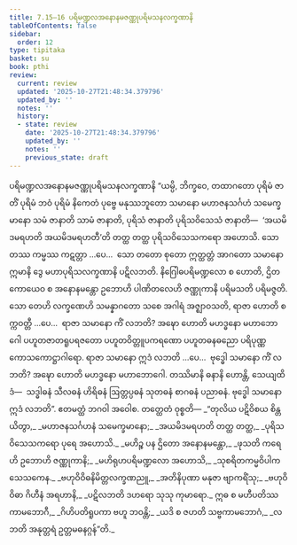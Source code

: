 ```yaml
---
title: 7.15–16 ပရိမဏ္ဍလအနောနမဇဏ္ဏုပရိမသနလက္ခဏာနိ
tableOfContents: false
sidebar:
  order: 12
type: tipitaka
basket: su
book: pthi
review:
  current: review
  updated: '2025-10-27T21:48:34.379796'
  updated_by: ''
  notes: ''
  history:
  - state: review
    date: '2025-10-27T21:48:34.379796'
    updated_by: ''
    notes: ''
    previous_state: draft
---
```



<ReviewStatus review={frontmatter.review} showDetails={true} />

<HypothesisAnnotation frontmatter={frontmatter} />

<DynamicBreadcrumb />

<Paragraph number="490" type="center" book="pthi">
<Emphasis>ပရိမဏ္ဍလအနောနမဇဏ္ဏုပရိမသနလက္ခဏာနိ</Emphasis>
</Paragraph>

<Division number="222" book="pthi" e="ch" v="8" p="132">

<Paragraph number="491" book="pthi">
“ယမ္ပိ, ဘိက္ခဝေ, တထာဂတော ပုရိမံ ဇာတိံ ပုရိမံ ဘဝံ ပုရိမံ နိကေတံ ပုဗ္ဗေ မနုဿဘူတော သမာနော မဟာဇနသင်္ဂဟံ သမေက္ခမာနော သမံ ဇာနာတိ သာမံ ဇာနာတိ, ပုရိသံ ဇာနာတိ ပုရိသဝိသေသံ ဇာနာတိ—  ‘အယမိဒမရဟတိ အယမိဒမရဟတီ’တိ တတ္ထ တတ္ထ ပုရိသဝိသေသကရော အဟောသိ. သော တဿ ကမ္မဿ ကဋတ္တာ …ပေ…  သော တတော စုတော ဣတ္ထတ္တံ အာဂတော သမာနော ဣမာနိ ဒွေ မဟာပုရိသလက္ခဏာနိ ပဋိလဘတိ. နိဂြေါဓပရိမဏ္ဍလော စ ဟောတိ, ဌိတကောယေဝ စ အနောနမန္တော ဥဘောဟိ ပါဏိတလေဟိ ဇဏ္ဏုကာနိ ပရိမသတိ ပရိမဇ္ဇတိ.
</Paragraph>

<Paragraph number="492" book="pthi">
သော တေဟိ လက္ခဏေဟိ သမန္နာဂတော သစေ အဂါရံ အဇ္ဈာဝသတိ, ရာဇာ ဟောတိ စက္ကဝတ္တီ …ပေ…  ရာဇာ သမာနော ကိံ လဘတိ? အဍ္ဎော ဟောတိ မဟဒ္ဓနော မဟာဘောဂေါ ပဟူတဇာတရူပရဇတော ပဟူတဝိတ္တူပကရဏော ပဟူတဓနဓညော ပရိပုဏ္ဏကောသကောဋ္ဌာဂါရော. ရာဇာ သမာနော ဣဒံ လဘတိ …ပေ…  ဗုဒ္ဓေါ သမာနော ကိံ လဘတိ? အဍ္ဎော ဟောတိ မဟဒ္ဓနော မဟာဘောဂေါ. တဿိမာနိ ဓနာနိ ဟောန္တိ, သေယျထိဒံ—  သဒ္ဓါဓနံ သီလဓနံ ဟိရိဓနံ ဩတ္တပ္ပဓနံ သုတဓနံ စာဂဓနံ ပညာဓနံ. ဗုဒ္ဓေါ သမာနော ဣဒံ လဘတိ”. ဧတမတ္ထံ ဘဂဝါ အဝေါစ.
</Paragraph>

</Division>
<Division number="223" book="pthi" e="ch" v="8" p="133">

<Paragraph number="493" book="pthi">
တတ္ထေတံ ဝုစ္စတိ—
</Paragraph>

<Paragraph number="494" type="verses" book="pthi">
_“တုလိယ ပဋိဝိစယ စိန္တယိတွာ,_  
_မဟာဇနသင်္ဂဟနံ သမေက္ခမာနော;_  
_အယမိဒမရဟတိ တတ္ထ တတ္ထ,_  
_ပုရိသဝိသေသကရော ပုရေ အဟောသိ._  

</Paragraph>

<Paragraph number="495" type="verses" book="pthi">
_မဟိဉ္စ ပန ဌိတော အနောနမန္တော,_  
_ဖုသတိ ကရေဟိ ဥဘောဟိ ဇဏ္ဏုကာနိ;_  
_မဟိရုဟပရိမဏ္ဍလော အဟောသိ,_  
_သုစရိတကမ္မဝိပါကသေသကေန._  

</Paragraph>

<Paragraph number="496" type="verses" book="pthi">
_ဗဟုဝိဝိဓနိမိတ္တလက္ခဏညူ,_  
_အတိနိပုဏာ မနုဇာ ဗျာကရိံသု;_  
_ဗဟုဝိဝိဓာ ဂိဟီနံ အရဟာနိ,_  
_ပဋိလဘတိ ဒဟရော သုသု ကုမာရော._  

</Paragraph>

<Paragraph number="497" type="verses" book="pthi">
ဣဓ စ မဟီပတိဿ ကာမဘောဂီ,_  
_ဂိဟိပတိရူပကာ ဗဟူ ဘဝန္တိ;_  
_ယဒိ စ ဇဟတိ သဗ္ဗကာမဘောဂံ,_  
_လဘတိ အနုတ္တရံ ဥတ္တမဓနဂ္ဂန်”တိ._
</Paragraph>
</Division>